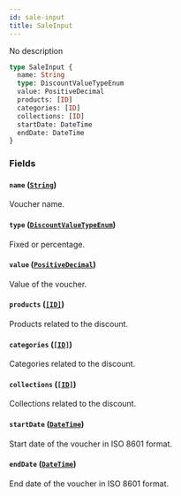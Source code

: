 ```yaml
---
id: sale-input
title: SaleInput
---
```


No description

```graphql
type SaleInput {
  name: String
  type: DiscountValueTypeEnum
  value: PositiveDecimal
  products: [ID]
  categories: [ID]
  collections: [ID]
  startDate: DateTime
  endDate: DateTime
}
```

### Fields

#### `name` ([`String`](/developer/api-reference/scalars/string))

Voucher name.

#### `type` ([`DiscountValueTypeEnum`](/developer/api-reference/enums/discount-value-type-enum))

Fixed or percentage.

#### `value` ([`PositiveDecimal`](/developer/api-reference/scalars/positive-decimal))

Value of the voucher.

#### `products` ([`[ID]`](/developer/api-reference/scalars/id))

Products related to the discount.

#### `categories` ([`[ID]`](/developer/api-reference/scalars/id))

Categories related to the discount.

#### `collections` ([`[ID]`](/developer/api-reference/scalars/id))

Collections related to the discount.

#### `startDate` ([`DateTime`](/developer/api-reference/scalars/date-time))

Start date of the voucher in ISO 8601 format.

#### `endDate` ([`DateTime`](/developer/api-reference/scalars/date-time))

End date of the voucher in ISO 8601 format.

